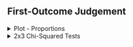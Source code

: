 ## First-Outcome Judgement

<!-- Plot -->

<details>
  <summary>
  Plot - Proportions
  </summary>
  
<br>
  
```r
source('r-scripts/exp-1a/fo-recall/fo_recall_filter.R')
source('r-scripts/exp-1a/fo-recall/fo_recall_plots.R')

include_graphics(
  file.path(main_dir,"plots/exp-1a/fo-recall/plt_fo_prop.png")
)
```

Note: 

- Proportions are taken within condition and context (High/Low). E.g., All the green bars in the top left sum to 1, all the orange bars in the top middle sum to 1, and so on.

- Since non-numeric responses were permissible by the experiment's program, data was filtered to remove all non-numeric inputs. If a participant's inputs had a cumulative sum less than 20 or greater than 300, their results were removed.  In total, `r nrow(nr)` participants met this criteria.

<br>

</details>

<details>
  <summary>
    2x3 Chi-Squared Tests
  </summary>

```r
source('r-scripts/exp-1a/fo-recall/chisq_fo_recall_analysis.R')

chi <- round(c(fo_high_test$statistic, fo_low_test$statistic), 2)
df <- round(c(fo_high_test$parameter, fo_low_test$parameter), 2)
p <- round(c(fo_high_test$p.value, fo_low_test$p.value), 3)
v <- round(c(fo_high_eff, fo_low_eff), 2)
```

<h4> High Value Results </h4>

```r
kable(fo_high_tab, 'html', caption = 'High Value Contingency Table') %>%
  kable_classic(full_width = F, position = "left", html_font = "Arial")
```

<br>

$\chi^2(`r df[1]`) = `r chi[1]`, p = `r p[1]`, \varphi_c = `r v[1]`$

- Cannot rule out that recalling the extreme value is independent of group.


```r
kable(std_res_high, 'html', caption = 'Standardized Residuals', digits = 2) %>%
  kable_classic(full_width = F, position = "float_left", html_font = "Arial")

kable(p_high, 'html', caption = 'p-values', digits = 3) %>%
  kable_classic(full_width = F, position = "float_left", html_font = "Arial")
```

<br>
<br>
<br>
<br>
<br>
<br>
<br>

None of the three conditions differ significantly from the expected value.

<br>


<h4> Low Value Results </h4>

```r
kable(fo_low_tab, 'html', caption = 'Low Value Contingency Table') %>%
  kable_classic(full_width = F, position = "left", html_font = "Arial")
```

<br>

$\chi^2(`r df[2]`) = `r chi[2]`, p = `r p[2]`, \varphi_c = `r v[2]`$

- Cannot rule out that recalling the extreme value is independent of group.


```r
kable(std_res_low, 'html', caption = 'Standardized Residuals', digits = 2) %>%
  kable_classic(full_width = F, position = "float_left", html_font = "Arial")

kable(p_low, 'html', caption = 'p-values', digits = 3) %>%
  kable_classic(full_width = F, position = "float_left", html_font = "Arial")
```

<br>
<br>
<br>
<br>
<br>
<br>
<br>

- None of the three conditions differ significantly from the expected value.

<br>

<h4>Post-Hoc Pairwise Fisher-Exact Tests</h4>

```r
kable(fish_tests, 'html', digits = 4) %>%
  kable_classic(full_width = F, position = "left", html_font = "Arial")
```

<br>

- Nothing reached significance.  

<br>

Note:

- In the contingency tables, 'Yes' indicates the extreme value was recalled, 'No' indicates that it was not.

- Only recalled outcomes that matched the programmed values were included. i.e., if they saw the *High Value Risky Door*, 80 was logged as "Yes" and 40 was logged as "No." If they saw the *Low Value Risky Door*, 0 was logged as "Yes", 40 was logged as "No". Participants who responded with any "other" values were removed from the analysis. Only Risky doors were evaluated. 

- In total, removing "other" responses resulted `r n_other` participants being excluded from these analyses leaving a final N = `r n_fo`.

- $\varphi_c$ is Cramér’s V, a measure of association for two nominal variables (i.e., an effect size of sorts). It can take a value between 0 and 1, with 0 indicating no association (i.e., full independence). 

- Post-hoc analysis on each $\chi^2$ test was conducted by evaluating the standardized residuals from the chi-square analysis because it seemed the most intuitive approach. However, pairwise Pearson Chi-squared or Fisher Exact tests across the three conditions were also run. The `p_value_adj` column shows corrected p-values using the Holm-Bonferroni method.

<br>








